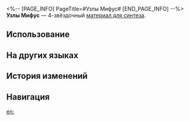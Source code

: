 <%-- [PAGE_INFO]
PageTitle=#Узлы Мифус#
[END_PAGE_INFO] --%>
{{Предмет Инфобокс
|id          = 183004
|Изображение = Предмет Узлы Мифус.png
|Тип         = Материал для синтеза
|Инвентарь   = Другие материалы
|Редкость    = 4
|Эффект      = 
|Описание    = Материал для синтеза уровня 4
|Источник1   = [[Заклёпкоград: Мнимый ткач и другие противники]]
}}
{{Описание|Чтобы сделать божественные откровения Мифус ещё более загадочными, Фикциологи истории придумали нечто, известное как узлы Мифус, которые содержат смесь слухов, тайн, легенд и мифов. Затем историки смешали бы такую дезинформацию с тем, что должно было быть достоверными и строгими историческими фактами, с целью вызвать неопределённость будущего для Вселенной. По мнению Фикциологов истории, ход истории ограничен «нарративной мощностью» в сознании её наблюдателей. Если смешать мифы с фактами, вселенная будет покрыта «туманом неопределённости», что позволит ей избежать бедствия, которому суждено произойти.<br /><br />''«Мошенники пытаются предсказать будущее, а пророки знают его».''}}
'''Узлы Мифус''' — 4-звёздочный [[Материалы для синтеза|материал для синтеза]].

==Использование==
{{Используется в создании}}

==На других языках==
{{На других языках
|en   = Mythus Knots
|zhs  = 迷思绳结
|zht  = 迷思繩結
|ja   = ミュトゥスキープ
|ko   = 미토스 매듭
|es   = Nudos de Mythus
|fr   = Nœuds de Mythus
|ru   = Узлы Мифус
|th   = Mythus Knots
|vi   = Sợi Dây Huyền Thoại
|de   = Mythosknoten
|id   = Mythus Knots
|pt   = Nós de Mythus
}}

==История изменений==
{{История изменений|3.5}}

==Навигация==
{{Материалы синтеза Навбокс}}

[[en:]]